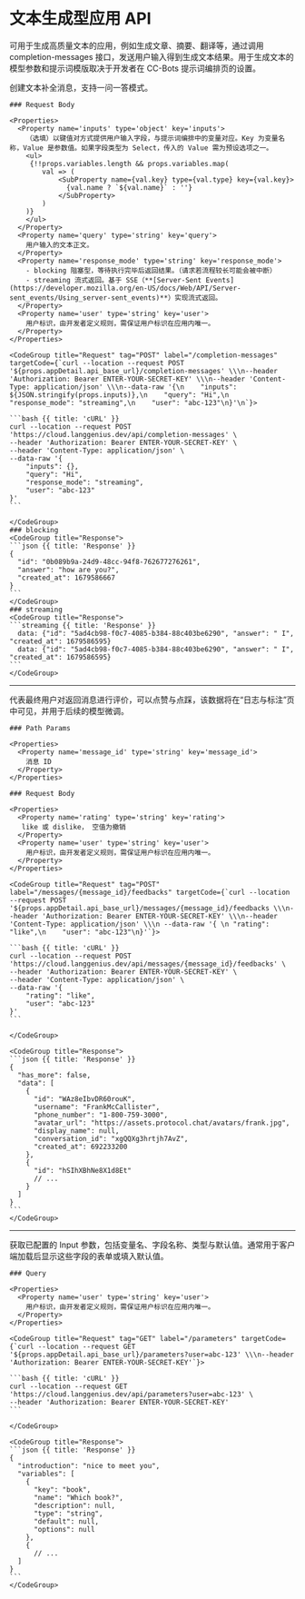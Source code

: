 
# 文本生成型应用 API

可用于生成高质量文本的应用，例如生成文章、摘要、翻译等，通过调用 completion-messages 接口，发送用户输入得到生成文本结果。用于生成文本的模型参数和提示词模版取决于开发者在 CC-Bots 提示词编排页的设置。

<Heading
  url='/completion-messages'
  method='POST'
  title='创建文本补全消息'
  name='#Create-Completion-Message'
/>
<Row>
  <Col>
    创建文本补全消息，支持一问一答模式。

    ### Request Body

    <Properties>
      <Property name='inputs' type='object' key='inputs'>
        （选填）以键值对方式提供用户输入字段，与提示词编排中的变量对应。Key 为变量名称，Value 是参数值。如果字段类型为 Select，传入的 Value 需为预设选项之一。
        <ul>
         {!!props.variables.length && props.variables.map(
            val => (
                <SubProperty name={val.key} type={val.type} key={val.key}>
                  {val.name ? `${val.name}` : ''}
                </SubProperty>
            )
        )}
        </ul>
      </Property>
      <Property name='query' type='string' key='query'>
        用户输入的文本正文。
      </Property>
      <Property name='response_mode' type='string' key='response_mode'>
        - blocking 阻塞型，等待执行完毕后返回结果。（请求若流程较长可能会被中断）
        - streaming 流式返回。基于 SSE（**[Server-Sent Events](https://developer.mozilla.org/en-US/docs/Web/API/Server-sent_events/Using_server-sent_events)**）实现流式返回。
      </Property>
      <Property name='user' type='string' key='user'>
        用户标识，由开发者定义规则，需保证用户标识在应用内唯一。
      </Property>
    </Properties>
  </Col>
  <Col sticky>

    <CodeGroup title="Request" tag="POST" label="/completion-messages" targetCode={`curl --location --request POST '${props.appDetail.api_base_url}/completion-messages' \\\n--header 'Authorization: Bearer ENTER-YOUR-SECRET-KEY' \\\n--header 'Content-Type: application/json' \\\n--data-raw '{\n    "inputs": ${JSON.stringify(props.inputs)},\n    "query": "Hi",\n    "response_mode": "streaming",\n    "user": "abc-123"\n}'\n`}>

    ```bash {{ title: 'cURL' }}
    curl --location --request POST 'https://cloud.langgenius.dev/api/completion-messages' \
    --header 'Authorization: Bearer ENTER-YOUR-SECRET-KEY' \
    --header 'Content-Type: application/json' \
    --data-raw '{
        "inputs": {},
        "query": "Hi",
        "response_mode": "streaming",
        "user": "abc-123"
    }'
    ```

    </CodeGroup>
    ### blocking
    <CodeGroup title="Response">
    ```json {{ title: 'Response' }}
    {
      "id": "0b089b9a-24d9-48cc-94f8-762677276261",
      "answer": "how are you?",
      "created_at": 1679586667
    }
    ```
    </CodeGroup>
    ### streaming
    <CodeGroup title="Response">
    ```streaming {{ title: 'Response' }}
      data: {"id": "5ad4cb98-f0c7-4085-b384-88c403be6290", "answer": " I", "created_at": 1679586595}
      data: {"id": "5ad4cb98-f0c7-4085-b384-88c403be6290", "answer": " I", "created_at": 1679586595}
    ```
    </CodeGroup>
  </Col>
</Row>

---

<Heading
  url='/messages/{message_id}/feedbacks'
  method='POST'
  title='消息反馈（点赞）'
  name='#feedbacks'
/>
<Row>
  <Col>
    代表最终用户对返回消息进行评价，可以点赞与点踩，该数据将在“日志与标注”页中可见，并用于后续的模型微调。

    ### Path Params

    <Properties>
      <Property name='message_id' type='string' key='message_id'>
        消息 ID
      </Property>
    </Properties>

    ### Request Body

    <Properties>
      <Property name='rating' type='string' key='rating'>
       like 或 dislike， 空值为撤销
      </Property>
      <Property name='user' type='string' key='user'>
        用户标识，由开发者定义规则，需保证用户标识在应用内唯一。
      </Property>
    </Properties>
  </Col>
  <Col sticky>

    <CodeGroup title="Request" tag="POST" label="/messages/{message_id}/feedbacks" targetCode={`curl --location --request POST '${props.appDetail.api_base_url}/messages/{message_id}/feedbacks \\\n--header 'Authorization: Bearer ENTER-YOUR-SECRET-KEY' \\\n--header 'Content-Type: application/json' \\\n --data-raw '{ \n "rating": "like",\n    "user": "abc-123"\n}'`}>

    ```bash {{ title: 'cURL' }}
    curl --location --request POST 'https://cloud.langgenius.dev/api/messages/{message_id}/feedbacks' \
    --header 'Authorization: Bearer ENTER-YOUR-SECRET-KEY' \
    --header 'Content-Type: application/json' \
    --data-raw '{
        "rating": "like",
        "user": "abc-123"
    }'
    ```

    </CodeGroup>

    <CodeGroup title="Response">
    ```json {{ title: 'Response' }}
    {
      "has_more": false,
      "data": [
        {
          "id": "WAz8eIbvDR60rouK",
          "username": "FrankMcCallister",
          "phone_number": "1-800-759-3000",
          "avatar_url": "https://assets.protocol.chat/avatars/frank.jpg",
          "display_name": null,
          "conversation_id": "xgQQXg3hrtjh7AvZ",
          "created_at": 692233200
        },
        {
          "id": "hSIhXBhNe8X1d8Et"
          // ...
        }
      ]
    }
    ```
    </CodeGroup>
  </Col>
</Row>

---

<Heading
  url='/parameters'
  method='GET'
  title='获取应用配置信息'
  name='#parameters'
/>
<Row>
  <Col>
    获取已配置的 Input 参数，包括变量名、字段名称、类型与默认值。通常用于客户端加载后显示这些字段的表单或填入默认值。

    ### Query

    <Properties>
      <Property name='user' type='string' key='user'>
        用户标识，由开发者定义规则，需保证用户标识在应用内唯一。
      </Property>
    </Properties>
  </Col>
  <Col sticky>

    <CodeGroup title="Request" tag="GET" label="/parameters" targetCode={`curl --location --request GET '${props.appDetail.api_base_url}/parameters?user=abc-123' \\\n--header 'Authorization: Bearer ENTER-YOUR-SECRET-KEY'`}>

    ```bash {{ title: 'cURL' }}
    curl --location --request GET 'https://cloud.langgenius.dev/api/parameters?user=abc-123' \
    --header 'Authorization: Bearer ENTER-YOUR-SECRET-KEY'
    ```

    </CodeGroup>

    <CodeGroup title="Response">
    ```json {{ title: 'Response' }}
    {
      "introduction": "nice to meet you",
      "variables": [
        {
          "key": "book",
          "name": "Which book?",
          "description": null,
          "type": "string",
          "default": null,
          "options": null
        },
        {
          // ...
      ]
    }
    ```
    </CodeGroup>
  </Col>
</Row>

